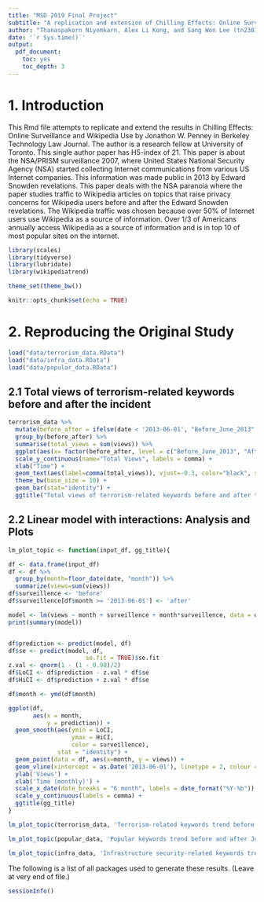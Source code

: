 ```yaml
---
title: "MSD 2019 Final Project"
subtitle: "A replication and extension of Chilling Effects: Online Surveillance and Wikipedia Use by Jonathon W. Penney, Berkeley Technology Law Journal"
author: "Thanaspakorn Niyomkarn, Alex Li Kong, and Sang Won Lee (tn2381, alk2225, and sl4447)"
date: '`r Sys.time()`'
output:
  pdf_document:
    toc: yes
    toc_depth: 3
---
```


# 1. Introduction

This Rmd file attempts to replicate and extend the results in Chilling Effects: Online Surveillance and Wikipedia Use by Jonathon W. Penney in Berkeley Technology Law Journal. The author is a research fellow at University of Toronto. This single author paper has H5-index of 21. This paper is about the NSA/PRISM surveillance 2007, where United States National Security Agency (NSA) started collecting Internet communications from various US Internet companies. This information was made public in 2013 by Edward Snowden revelations. This paper deals with the NSA paranoia where the paper studies traffic to Wikipedia articles on topics that raise privacy concerns for Wikipedia users before and after the Edward Snowden revelations. The Wikipedia traffic was chosen because over 50% of Internet users use Wikipedia as a source of information. Over 1/3 of Americans annually access Wikipedia as a source of information and is in top 10 of most popular sites on the internet.



```r
library(scales)
library(tidyverse)
library(lubridate)
library(wikipediatrend)

theme_set(theme_bw())

knitr::opts_chunk$set(echo = TRUE)
```

# 2. Reproducing the Original Study

```r
load("data/terrorism_data.RData")
load("data/infra_data.RData")
load("data/popular_data.RData")
```



## 2.1 Total views of terrorism-related keywords before and after the incident

```r
terrorism_data %>%
  mutate(before_after = ifelse(date < '2013-06-01', "Before_June_2013", "After_June_2013")) %>%
  group_by(before_after) %>%
  summarise(total_views = sum(views)) %>%
  ggplot(aes(x= factor(before_after, level = c("Before_June_2013", "After_June_2013")), y=total_views, width=0.5)) +
  scale_y_continuous(name="Total Views", labels = comma) +
  xlab("Time") +
  geom_text(aes(label=comma(total_views)), vjust=-0.3, color="black", size=3.5) +
  theme_bw(base_size = 10) +
  geom_bar(stat="identity") +
  ggtitle("Total views of terrorism-related keywords before and after the incident")
```

## 2.2 Linear model with interactions: Analysis and Plots

```r
lm_plot_topic <- function(input_df, gg_title){

df <- data.frame(input_df)
df <- df %>% 
  group_by(month=floor_date(date, "month")) %>%
  summarize(views=sum(views))
df$surveillence <- 'before'
df$surveillence[df$month >= '2013-06-01'] <- 'after'

model <- lm(views ~ month + surveillence + month*surveillence, data = df)
print(summary(model))


df$prediction <- predict(model, df)
df$se <- predict(model, df,
                      se.fit = TRUE)$se.fit
z.val <- qnorm(1 - (1 - 0.90)/2)
df$LoCI <- df$prediction - z.val * df$se
df$HiCI <- df$prediction + z.val * df$se

df$month <- ymd(df$month)

ggplot(df,
       aes(x = month,
           y = prediction)) +
  geom_smooth(aes(ymin = LoCI, 
                  ymax = HiCI,
                  color = surveillence),
              stat = "identity") +
  geom_point(data = df, aes(x=month, y = views)) +
  geom_vline(xintercept = as.Date('2013-06-01'), linetype = 2, colour = 'blue') +
  ylab('Views') +
  xlab('Time (monthly)') +
  scale_x_date(date_breaks = "6 month", labels = date_format("%Y-%b")) +
  scale_y_continuous(labels = comma) +
  ggtitle(gg_title)
}
```


```r
lm_plot_topic(terrorism_data, 'Terrorism-related keywords trend before and after June 2013')
```

```r
lm_plot_topic(popular_data, 'Popular keywords trend before and after June 2013')
```

```r
lm_plot_topic(infra_data, 'Infrastructure security-related keywords trend before and after June 2013')
```


<!-- ## Trend Recovery -->

<!-- ```{r , echo=FALSE} -->

<!-- terrorism_topics <- c('Al-Qaeda', 'Terrorism', 'Terror', 'Environmental_terrorism', 'Eco-terrorism', 'Conventional_weapon', 'Weapons-grade', 'Dirty_bomb', 'Nuclear_enrichment', 'nuclear') -->

<!-- trend_data <- -->
<!--   wp_trend( -->
<!--     page = terrorism_topics, -->
<!--     lang = "en", -->
<!--     from = "2011-12-01", -->
<!--     to   = "2015-12-31" -->
<!--   ) -->


<!-- save(trend_data, file = "terrorism_May_11.RData") -->
<!-- #plot(trend_data) -->

<!-- #trend_data %>% -->
<!-- #  group_by(article, month=floor_date(date, "month")) %>% -->
<!-- #  summarize(views=sum(views)) %>% -->
<!-- #  ggplot(aes(x = month, y = views)) + -->
<!-- #  geom_point(aes(color = article)) -->

<!-- monthly_agg <- trend_data %>% -->
<!--   group_by(month=floor_date(date, "month")) %>% -->
<!--   summarize(views=sum(views)) -->
<!-- #%>% -->
<!-- #  ggplot(aes(x = month, y = views)) + -->
<!-- #  geom_point() -->

<!-- monthly_agg$surveillence <- 'before' -->
<!-- monthly_agg$surveillence[monthly_agg$month >= '2013-06-01'] <- 'after' -->

<!-- model <- lm(views ~ month + surveillence + month*surveillence, data = monthly_agg) -->
<!-- summary(model) -->

<!-- #plot(predict(model, monthly_agg)) -->

<!-- monthly_agg$prediction <- predict(model, monthly_agg) -->
<!-- monthly_agg$se <- predict(model, monthly_agg, -->
<!--                       se.fit = TRUE)$se.fit -->
<!-- z.val <- qnorm(1 - (1 - 0.90)/2) -->
<!-- monthly_agg$LoCI <- monthly_agg$prediction - z.val * monthly_agg$se -->
<!-- monthly_agg$HiCI <- monthly_agg$prediction + z.val * monthly_agg$se -->
<!-- #effect_plot(model, pred = view, interval = TRUE, plot.points = TRUE) -->

<!-- monthly_agg$month <- ymd(monthly_agg$month) -->

<!-- ggplot(monthly_agg, -->
<!--        aes(x = month, -->
<!--            y = prediction)) + -->
<!--   geom_smooth(aes(ymin = LoCI, -->
<!--                   ymax = HiCI, -->
<!--                   color = surveillence), -->
<!--               stat = "identity") + -->
<!--   geom_point(data = monthly_agg, aes(x=month, y = views)) + -->
<!--   geom_vline(xintercept = as.Date('2013-06-01'), linetype = 2, colour = 'blue') + -->
<!--   ylab('Views') + -->
<!--   xlab('Time (monthly)') + -->
<!--   scale_x_date(date_breaks = "6 month", labels = date_format("%Y-%b")) + -->
<!--   scale_y_continuous(labels = comma) -->
<!-- ``` -->
<!-- ```{r , echo=FALSE} -->


<!-- terrorism_topics <- c('Al-Qaeda', 'Terrorism', 'Terror', 'Environmental_terrorism', 'Eco-terrorism', 'Conventional_weapon', 'Weapons-grade', 'Dirty_bomb', 'Nuclear_enrichment', 'nuclear') -->

<!-- trend_data <- -->
<!--   wp_trend( -->
<!--     page = terrorism_topics, -->
<!--     lang = "en", -->
<!--     from = "2011-12-01", -->
<!--     to   = "2015-12-31" -->
<!--   ) -->



<!-- trend_data <- -->
<!--   wp_trend( -->
<!--     page = terrorism_topics, -->
<!--     lang = "en", -->
<!--     from = "2011-12-01", -->
<!--     to   = "2019-04-10" -->
<!--   ) -->


<!-- #plot(trend_data) -->

<!-- #trend_data %>% -->
<!-- #  group_by(article, month=floor_date(date, "month")) %>% -->
<!-- #  summarize(views=sum(views)) %>% -->
<!-- #  ggplot(aes(x = month, y = views)) + -->
<!-- #  geom_point(aes(color = article)) -->

<!-- monthly_agg <- trend_data %>% -->
<!--   group_by(month=floor_date(date, "month")) %>% -->
<!--   summarize(views=sum(views)) -->
<!-- #%>% -->
<!-- #  ggplot(aes(x = month, y = views)) + -->
<!-- #  geom_point() -->

<!-- monthly_agg$surveillence <- 'before' -->
<!-- monthly_agg$surveillence[monthly_agg$month >= '2013-06-01'] <- 'after' -->

<!-- model <- lm(views ~ month + surveillence + month*surveillence, data = monthly_agg) -->
<!-- summary(model) -->

<!-- #plot(predict(model, monthly_agg)) -->

<!-- monthly_agg$prediction <- predict(model, monthly_agg) -->
<!-- monthly_agg$se <- predict(model, monthly_agg, -->
<!--                       se.fit = TRUE)$se.fit -->
<!-- z.val <- qnorm(1 - (1 - 0.90)/2) -->
<!-- monthly_agg$LoCI <- monthly_agg$prediction - z.val * monthly_agg$se -->
<!-- monthly_agg$HiCI <- monthly_agg$prediction + z.val * monthly_agg$se -->
<!-- #effect_plot(model, pred = view, interval = TRUE, plot.points = TRUE) -->

<!-- monthly_agg$month <- ymd(monthly_agg$month) -->

<!-- ggplot(monthly_agg, -->
<!--        aes(x = month, -->
<!--            y = prediction)) + -->
<!--   geom_smooth(aes(ymin = LoCI, -->
<!--                   ymax = HiCI, -->
<!--                   color = surveillence), -->
<!--               stat = "identity") + -->
<!--   geom_point(data = monthly_agg, aes(x=month, y = views)) + -->
<!--   geom_vline(xintercept = as.Date('2013-06-01'), linetype = 2, colour = 'blue') + -->
<!--   geom_vline(xintercept = as.Date('2015-12-31'), linetype = 2, colour = 'blue') + -->
<!--   ylab('Views') + -->
<!--   xlab('Time (monthly)') + -->
<!--   scale_x_date(date_breaks = "6 month", labels = date_format("%Y-%b")) + -->
<!--   scale_y_continuous(labels = comma) -->

<!-- ``` -->
<!-- ```{r , echo=FALSE} -->

<!-- terrorism_topics <- c('Al-Qaeda', 'Terrorism', 'Terror', 'Environmental_terrorism', 'Eco-terrorism', 'Conventional_weapon', 'Weapons-grade', 'Dirty_bomb', 'Nuclear_enrichment', 'nuclear') -->

<!-- trend_data <- -->
<!--   wp_trend( -->
<!--     page = terrorism_topics, -->
<!--     lang = "en", -->
<!--     from = "2011-12-01", -->
<!--     to   = "2015-12-31" -->
<!--   ) -->



<!-- trend_data <- -->
<!--   wp_trend( -->
<!--     page = terrorism_topics, -->
<!--     lang = "en", -->
<!--     from = "2011-12-01", -->
<!--     to   = "2019-04-10" -->
<!--   ) -->


<!-- #plot(trend_data) -->

<!-- #trend_data %>% -->
<!-- #  group_by(article, month=floor_date(date, "month")) %>% -->
<!-- #  summarize(views=sum(views)) %>% -->
<!-- #  ggplot(aes(x = month, y = views)) + -->
<!-- #  geom_point(aes(color = article)) -->

<!-- monthly_agg <- trend_data %>% -->
<!--   group_by(month=floor_date(date, "month")) %>% -->
<!--   summarize(views=sum(views)) -->
<!-- #%>% -->
<!-- #  ggplot(aes(x = month, y = views)) + -->
<!-- #  geom_point() -->

<!-- monthly_agg$surveillence <- 'before' -->
<!-- monthly_agg$surveillence[monthly_agg$month >= '2013-06-01'] <- 'after' -->
<!-- monthly_agg$surveillence[monthly_agg$month >= '2014-12-3'] <- 'after_after' -->

<!-- model <- lm(views ~ month + surveillence + month*surveillence, data = monthly_agg) -->
<!-- summary(model) -->

<!-- #plot(predict(model, monthly_agg)) -->

<!-- monthly_agg$prediction <- predict(model, monthly_agg) -->
<!-- monthly_agg$se <- predict(model, monthly_agg, -->
<!--                       se.fit = TRUE)$se.fit -->
<!-- z.val <- qnorm(1 - (1 - 0.90)/2) -->
<!-- monthly_agg$LoCI <- monthly_agg$prediction - z.val * monthly_agg$se -->
<!-- monthly_agg$HiCI <- monthly_agg$prediction + z.val * monthly_agg$se -->
<!-- #effect_plot(model, pred = view, interval = TRUE, plot.points = TRUE) -->

<!-- monthly_agg$month <- ymd(monthly_agg$month) -->

<!-- ggplot(monthly_agg, -->
<!--        aes(x = month, -->
<!--            y = prediction)) + -->
<!--   geom_smooth(aes(ymin = LoCI, -->
<!--                   ymax = HiCI, -->
<!--                   color = surveillence), -->
<!--               stat = "identity") + -->
<!--   geom_point(data = monthly_agg, aes(x=month, y = views)) + -->
<!--   geom_vline(xintercept = as.Date('2013-06-01'), linetype = 2, colour = 'blue') + -->
<!--   geom_vline(xintercept = as.Date('2014-12-3'), linetype = 2, colour = 'blue') + -->
<!--   ylab('Views') + -->
<!--   xlab('Time (monthly)') + -->
<!--   scale_x_date(date_breaks = "6 month", labels = date_format("%Y-%b")) + -->
<!--    theme_bw(base_size = 5) + -->
<!--   scale_y_continuous(labels = comma) -->


<!-- ``` -->



<!-- ```{r , echo=FALSE} -->


<!-- terrorism_topics <- c('Al-Qaeda', 'Terrorism', 'Terror', 'Environmental_terrorism', 'Eco-terrorism', 'Conventional_weapon', 'Weapons-grade', 'Dirty_bomb', 'Nuclear_enrichment', 'nuclear') -->

<!-- trend_data <- -->
<!--   wp_trend( -->
<!--     page = terrorism_topics, -->
<!--     lang = "en", -->
<!--     from = "2011-12-01", -->
<!--     to   = "2015-12-31" -->
<!--   ) -->



<!-- trend_data <- -->
<!--   wp_trend( -->
<!--     page = terrorism_topics, -->
<!--     lang = "en", -->
<!--     from = "2011-12-01", -->
<!--     to   = "2019-04-10" -->
<!--   ) -->


<!-- #plot(trend_data) -->

<!-- #trend_data %>% -->
<!-- #  group_by(article, month=floor_date(date, "month")) %>% -->
<!-- #  summarize(views=sum(views)) %>% -->
<!-- #  ggplot(aes(x = month, y = views)) + -->
<!-- #  geom_point(aes(color = article)) -->

<!-- monthly_agg <- trend_data %>% -->
<!--   group_by(month=floor_date(date, "month")) %>% -->
<!--   summarize(views=sum(views)) -->
<!-- #%>% -->
<!-- #  ggplot(aes(x = month, y = views)) + -->
<!-- #  geom_point() -->

<!-- monthly_agg$surveillence <- 'before' -->
<!-- monthly_agg$surveillence[monthly_agg$month >= '2013-06-01'] <- 'after' -->

<!-- model <- lm(views ~ month + surveillence + month*surveillence, data = monthly_agg) -->
<!-- summary(model) -->

<!-- #plot(predict(model, monthly_agg)) -->

<!-- monthly_agg$prediction <- predict(model, monthly_agg) -->
<!-- monthly_agg$se <- predict(model, monthly_agg, -->
<!--                       se.fit = TRUE)$se.fit -->
<!-- z.val <- qnorm(1 - (1 - 0.90)/2) -->
<!-- monthly_agg$LoCI <- monthly_agg$prediction - z.val * monthly_agg$se -->
<!-- monthly_agg$HiCI <- monthly_agg$prediction + z.val * monthly_agg$se -->
<!-- #effect_plot(model, pred = view, interval = TRUE, plot.points = TRUE) -->

<!-- monthly_agg$month <- ymd(monthly_agg$month) -->

<!-- ggplot(monthly_agg, -->
<!--        aes(x = month, -->
<!--            y = views)) + -->
<!--   geom_smooth(aes(ymin = 0, -->
<!--                   ymax = 0, -->
<!--                   color = surveillence), -->
<!--               stat = "identity") + -->
<!--   geom_point(data = monthly_agg, aes(x=month, y = views)) + -->
<!--   geom_vline(xintercept = as.Date('2013-06-01'), linetype = 2, colour = 'blue') + -->
<!--   geom_vline(xintercept = as.Date('2015-12-31'), linetype = 2, colour = 'blue') + -->
<!--   ylab('Views') + -->
<!--   xlab('Time (monthly)') + -->
<!--   scale_x_date(date_breaks = "6 month", labels = date_format("%Y-%b")) + -->
<!--   scale_y_continuous(labels = comma) -->

<!-- ``` -->



<!-- ```{r , echo=FALSE} -->


<!-- terrorism_topics <- c('Al-Qaeda', 'Terrorism', 'Terror', 'Environmental_terrorism', 'Eco-terrorism', 'Conventional_weapon', 'Weapons-grade', 'Dirty_bomb', 'Nuclear_enrichment', 'nuclear') -->

<!-- trend_data <- -->
<!--   wp_trend( -->
<!--     page = terrorism_topics, -->
<!--     lang = "en", -->
<!--     from = "2011-12-01", -->
<!--     to   = "2015-12-31" -->
<!--   ) -->



<!-- trend_data <- -->
<!--   wp_trend( -->
<!--     page = terrorism_topics, -->
<!--     lang = "en", -->
<!--     from = "2011-12-01", -->
<!--     to   = "2019-04-10" -->
<!--   ) -->


<!-- #plot(trend_data) -->

<!-- #trend_data %>% -->
<!-- #  group_by(article, month=floor_date(date, "month")) %>% -->
<!-- #  summarize(views=sum(views)) %>% -->
<!-- #  ggplot(aes(x = month, y = views)) + -->
<!-- #  geom_point(aes(color = article)) -->

<!-- monthly_agg <- trend_data %>% -->
<!--   group_by(month=floor_date(date, "month")) %>% -->
<!--   summarize(views=sum(views)) -->
<!-- #%>% -->
<!-- #  ggplot(aes(x = month, y = views)) + -->
<!-- #  geom_point() -->

<!-- monthly_agg$surveillence <- 'before' -->
<!-- monthly_agg$surveillence[monthly_agg$month >= '2013-06-01'] <- 'after' -->

<!-- model <- lm(views ~ month + surveillence + month*surveillence, data = monthly_agg) -->
<!-- summary(model) -->

<!-- #plot(predict(model, monthly_agg)) -->

<!-- monthly_agg$prediction <- predict(model, monthly_agg) -->
<!-- monthly_agg$se <- predict(model, monthly_agg, -->
<!--                       se.fit = TRUE)$se.fit -->
<!-- z.val <- qnorm(1 - (1 - 0.90)/2) -->
<!-- monthly_agg$LoCI <- monthly_agg$prediction - z.val * monthly_agg$se -->
<!-- monthly_agg$HiCI <- monthly_agg$prediction + z.val * monthly_agg$se -->
<!-- #effect_plot(model, pred = view, interval = TRUE, plot.points = TRUE) -->

<!-- monthly_agg$month <- ymd(monthly_agg$month) -->

<!-- ggplot(monthly_agg, -->
<!--        aes(x = month, -->
<!--            y = views)) + -->

<!--   geom_point(data = monthly_agg, aes(x=month, y = views)) + -->
<!--   geom_vline(xintercept = as.Date('2013-06-01'), linetype = 2, colour = 'blue') + -->
<!--   geom_vline(xintercept = as.Date('2014-12-31'), linetype = 2, colour = 'blue') + -->
<!--   ylab('Views') + -->
<!--   xlab('Time (monthly)') + -->
<!--   scale_x_date(date_breaks = "6 month", labels = date_format("%Y-%b")) + -->
<!--    theme_bw(base_size = 5) + -->
<!--   scale_y_continuous(labels = comma) -->

<!-- ``` -->




<!-- ```{r , echo=FALSE} -->


<!-- terrorism_topics <- c('Al-Qaeda', 'Terrorism', 'Terror', 'Environmental_terrorism', 'Eco-terrorism', 'Conventional_weapon', 'Weapons-grade', 'Dirty_bomb', 'Nuclear_enrichment', 'nuclear') -->

<!-- trend_data <- -->
<!--   wp_trend( -->
<!--     page = terrorism_topics, -->
<!--     lang = "en", -->
<!--     from = "2011-12-01", -->
<!--     to   = "2015-12-31" -->
<!--   ) -->



<!-- trend_data <- -->
<!--   wp_trend( -->
<!--     page = terrorism_topics, -->
<!--     lang = "en", -->
<!--     from = "2011-12-01", -->
<!--     to   = "2019-04-10" -->
<!--   ) -->


<!-- #plot(trend_data) -->

<!-- #trend_data %>% -->
<!-- #  group_by(article, month=floor_date(date, "month")) %>% -->
<!-- #  summarize(views=sum(views)) %>% -->
<!-- #  ggplot(aes(x = month, y = views)) + -->
<!-- #  geom_point(aes(color = article)) -->

<!-- monthly_agg <- trend_data %>% -->
<!--   group_by(month=floor_date(date, "month")) %>% -->
<!--   summarize(views=sum(views)) -->
<!-- #%>% -->
<!-- #  ggplot(aes(x = month, y = views)) + -->
<!-- #  geom_point() -->

<!-- monthly_agg$surveillence <- 'before' -->
<!-- monthly_agg$surveillence[monthly_agg$month >= '2013-06-01'] <- 'after' -->

<!-- model <- lm(views ~ month + surveillence + month*surveillence, data = monthly_agg) -->


<!-- #plot(predict(model, monthly_agg)) -->

<!-- monthly_agg$prediction <- predict(model, monthly_agg) -->
<!-- monthly_agg$se <- predict(model, monthly_agg, -->
<!--                       se.fit = TRUE)$se.fit -->
<!-- z.val <- qnorm(1 - (1 - 0.90)/2) -->
<!-- monthly_agg$LoCI <- monthly_agg$prediction - z.val * monthly_agg$se -->
<!-- monthly_agg$HiCI <- monthly_agg$prediction + z.val * monthly_agg$se -->
<!-- #effect_plot(model, pred = view, interval = TRUE, plot.points = TRUE) -->

<!-- monthly_agg$month <- ymd(monthly_agg$month) -->


<!-- #fit <- lm(views ~ month + I(month^2), data = monthly_agg) -->

<!-- #plot(views~month) -->
<!-- #points(month, fitted(fit), col='red', pch=20) -->

<!-- ggplot(monthly_agg, -->
<!--        aes(x = month, -->
<!--            y = views)) + geom_point()+stat_smooth(se=T)+ -->

<!--   geom_point(data = monthly_agg, aes(x=month, y = views)) + -->
<!--   geom_vline(xintercept = as.Date('2013-06-01'), linetype = 2, colour = 'blue') + -->
<!--   geom_vline(xintercept = as.Date('2015-12-31'), linetype = 2, colour = 'blue') + -->
<!--   ylab('Views') + -->
<!--   xlab('Time (monthly)') + -->
<!--   scale_x_date(date_breaks = "6 month", labels = date_format("%Y-%b")) + -->
<!--   scale_y_continuous(labels = comma) -->


<!-- ``` -->






<!-- ```{r , echo=FALSE} -->


<!-- terrorism_topics <- c('Al-Qaeda', 'Terrorism', 'Terror', 'Environmental_terrorism', 'Eco-terrorism', 'Conventional_weapon', 'Weapons-grade', 'Dirty_bomb', 'Nuclear_enrichment', 'nuclear') -->

<!-- trend_data <- -->
<!--   wp_trend( -->
<!--     page = terrorism_topics, -->
<!--     lang = "en", -->
<!--     from = "2011-12-01", -->
<!--     to   = "2015-12-31" -->
<!--   ) -->



<!-- trend_data <- -->
<!--   wp_trend( -->
<!--     page = terrorism_topics, -->
<!--     lang = "en", -->
<!--     from = "2011-12-01", -->
<!--     to   = "2019-04-10" -->
<!--   ) -->


<!-- #plot(trend_data) -->

<!-- #trend_data %>% -->
<!-- #  group_by(article, month=floor_date(date, "month")) %>% -->
<!-- #  summarize(views=sum(views)) %>% -->
<!-- #  ggplot(aes(x = month, y = views)) + -->
<!-- #  geom_point(aes(color = article)) -->

<!-- monthly_agg <- trend_data %>% -->
<!--   group_by(month=floor_date(date, "month")) %>% -->
<!--   summarize(views=sum(views)) -->
<!-- #%>% -->
<!-- #  ggplot(aes(x = month, y = views)) + -->
<!-- #  geom_point() -->

<!-- monthly_agg$surveillence <- 'before' -->
<!-- monthly_agg$surveillence[monthly_agg$month >= '2013-06-01'] <- 'after' -->

<!-- model <- lm(views ~ month + surveillence + month*surveillence, data = monthly_agg) -->


<!-- #plot(predict(model, monthly_agg)) -->

<!-- monthly_agg$prediction <- predict(model, monthly_agg) -->
<!-- monthly_agg$se <- predict(model, monthly_agg, -->
<!--                       se.fit = TRUE)$se.fit -->
<!-- z.val <- qnorm(1 - (1 - 0.90)/2) -->
<!-- monthly_agg$LoCI <- monthly_agg$prediction - z.val * monthly_agg$se -->
<!-- monthly_agg$HiCI <- monthly_agg$prediction + z.val * monthly_agg$se -->
<!-- #effect_plot(model, pred = view, interval = TRUE, plot.points = TRUE) -->

<!-- monthly_agg$month <- ymd(monthly_agg$month) -->


<!-- #fit <- lm(views ~ month + I(month^2), data = monthly_agg) -->

<!-- #plot(views~month) -->
<!-- #points(month, fitted(fit), col='red', pch=20) -->

<!-- ggplot(monthly_agg, -->
<!--        aes(x = month, -->
<!--            y = views)) + geom_point()+stat_smooth(method="loess", se=F)+ -->

<!--   geom_point(data = monthly_agg, aes(x=month, y = views)) + -->
<!--   geom_vline(xintercept = as.Date('2013-06-01'), linetype = 2, colour = 'blue') + -->
<!--   geom_vline(xintercept = as.Date('2015-12-31'), linetype = 2, colour = 'blue') + -->
<!--   ylab('Views') + -->
<!--   xlab('Time (monthly)') + -->
<!--   scale_x_date(date_breaks = "6 month", labels = date_format("%Y-%b")) + -->
<!--   scale_y_continuous(labels = comma) -->


<!-- ``` -->




<!-- ```{r , echo=FALSE} -->


<!-- terrorism_topics <- c('Al-Qaeda', 'Terrorism', 'Terror', 'Environmental_terrorism', 'Eco-terrorism', 'Conventional_weapon', 'Weapons-grade', 'Dirty_bomb', 'Nuclear_enrichment', 'nuclear') -->

<!-- trend_data <- -->
<!--   wp_trend( -->
<!--     page = terrorism_topics, -->
<!--     lang = "en", -->
<!--     from = "2011-12-01", -->
<!--     to   = "2015-12-31" -->
<!--   ) -->



<!-- trend_data <- -->
<!--   wp_trend( -->
<!--     page = terrorism_topics, -->
<!--     lang = "en", -->
<!--     from = "2011-12-01", -->
<!--     to   = "2019-04-10" -->
<!--   ) -->


<!-- #plot(trend_data) -->

<!-- #trend_data %>% -->
<!-- #  group_by(article, month=floor_date(date, "month")) %>% -->
<!-- #  summarize(views=sum(views)) %>% -->
<!-- #  ggplot(aes(x = month, y = views)) + -->
<!-- #  geom_point(aes(color = article)) -->

<!-- monthly_agg <- trend_data %>% -->
<!--   group_by(month=floor_date(date, "month")) %>% -->
<!--   summarize(views=sum(views)) -->
<!-- #%>% -->
<!-- #  ggplot(aes(x = month, y = views)) + -->
<!-- #  geom_point() -->

<!-- monthly_agg$surveillence <- 'before' -->
<!-- monthly_agg$surveillence[monthly_agg$month >= '2013-06-01'] <- 'after' -->

<!-- model <- lm(views ~ month + surveillence + month*surveillence, data = monthly_agg) -->


<!-- #plot(predict(model, monthly_agg)) -->

<!-- monthly_agg$prediction <- predict(model, monthly_agg) -->
<!-- monthly_agg$se <- predict(model, monthly_agg, -->
<!--                       se.fit = TRUE)$se.fit -->
<!-- z.val <- qnorm(1 - (1 - 0.90)/2) -->
<!-- monthly_agg$LoCI <- monthly_agg$prediction - z.val * monthly_agg$se -->
<!-- monthly_agg$HiCI <- monthly_agg$prediction + z.val * monthly_agg$se -->
<!-- #effect_plot(model, pred = view, interval = TRUE, plot.points = TRUE) -->

<!-- monthly_agg$month <- ymd(monthly_agg$month) -->


<!-- #fit <- lm(views ~ month + I(month^2), data = monthly_agg) -->

<!-- #plot(views~month) -->
<!-- #points(month, fitted(fit), col='red', pch=20) -->
<!-- monthly_agg$month <- as.numeric(monthly_agg$month) -->
<!-- fit <- lm(views~poly(month,5,raw=TRUE),monthly_agg) -->
<!-- plot(views~month,monthly_agg) -->
<!-- curve(predict(fit,newdata=data.frame(month=x)),add=T) -->
<!-- ``` -->





<!-- ```{r , echo=FALSE} -->


<!-- terrorism_topics <- c('Al-Qaeda', 'Terrorism', 'Terror', 'Environmental_terrorism', 'Eco-terrorism', 'Conventional_weapon', 'Weapons-grade', 'Dirty_bomb', 'Nuclear_enrichment', 'nuclear') -->

<!-- trend_data <- -->
<!--   wp_trend( -->
<!--     page = terrorism_topics, -->
<!--     lang = "en", -->
<!--     from = "2011-12-01", -->
<!--     to   = "2015-12-31" -->
<!--   ) -->



<!-- trend_data <- -->
<!--   wp_trend( -->
<!--     page = terrorism_topics, -->
<!--     lang = "en", -->
<!--     from = "2011-12-01", -->
<!--     to   = "2019-04-10" -->
<!--   ) -->


<!-- #plot(trend_data) -->

<!-- #trend_data %>% -->
<!-- #  group_by(article, month=floor_date(date, "month")) %>% -->
<!-- #  summarize(views=sum(views)) %>% -->
<!-- #  ggplot(aes(x = month, y = views)) + -->
<!-- #  geom_point(aes(color = article)) -->

<!-- monthly_agg <- trend_data %>% -->
<!--   group_by(month=floor_date(date, "month")) %>% -->
<!--   summarize(views=sum(views)) -->
<!-- #%>% -->
<!-- #  ggplot(aes(x = month, y = views)) + -->
<!-- #  geom_point() -->

<!-- monthly_agg$surveillence <- 'before' -->
<!-- monthly_agg$surveillence[monthly_agg$month >= '2013-06-01'] <- 'after' -->

<!-- model <- lm(views ~ month + surveillence + month*surveillence, data = monthly_agg) -->


<!-- #plot(predict(model, monthly_agg)) -->

<!-- monthly_agg$prediction <- predict(model, monthly_agg) -->
<!-- monthly_agg$se <- predict(model, monthly_agg, -->
<!--                       se.fit = TRUE)$se.fit -->
<!-- z.val <- qnorm(1 - (1 - 0.90)/2) -->
<!-- monthly_agg$LoCI <- monthly_agg$prediction - z.val * monthly_agg$se -->
<!-- monthly_agg$HiCI <- monthly_agg$prediction + z.val * monthly_agg$se -->
<!-- #effect_plot(model, pred = view, interval = TRUE, plot.points = TRUE) -->

<!-- monthly_agg$month <- ymd(monthly_agg$month) -->


<!-- #fit <- lm(views ~ month + I(month^2), data = monthly_agg) -->

<!-- #plot(views~month) -->
<!-- #points(month, fitted(fit), col='red', pch=20) -->

<!-- ggplot(monthly_agg, -->
<!--        aes(x = month, -->
<!--            y = views)) + geom_point()+stat_smooth( se=T)+ -->

<!--   geom_point(data = monthly_agg, aes(x=month, y = views)) + -->
<!--   geom_vline(xintercept = as.Date('2013-06-01'), linetype = 2, colour = 'blue') + -->
<!--   geom_vline(xintercept = as.Date('2014-12-3'), linetype = 2, colour = 'blue') + -->
<!--   ylab('Views') + -->
<!--   xlab('Time (monthly)') + -->
<!--   scale_x_date(date_breaks = "6 month", labels = date_format("%Y-%b")) + -->
<!--   theme_bw(base_size = 5) + -->
<!--   scale_y_continuous(labels = comma) -->


<!-- ``` -->



<!-- ```{r , echo=FALSE} -->


<!-- terrorism_topics <- c('Al-Qaeda', 'Terrorism', 'Terror', 'Environmental_terrorism', 'Eco-terrorism', 'Conventional_weapon', 'Weapons-grade', 'Dirty_bomb', 'Nuclear_enrichment', 'nuclear') -->

<!-- trend_data <- -->
<!--   wp_trend( -->
<!--     page = terrorism_topics, -->
<!--     lang = "en", -->
<!--     from = "2011-12-01", -->
<!--     to   = "2015-12-31" -->
<!--   ) -->



<!-- trend_data <- -->
<!--   wp_trend( -->
<!--     page = terrorism_topics, -->
<!--     lang = "en", -->
<!--     from = "2011-12-01", -->
<!--     to   = "2019-04-10" -->
<!--   ) -->


<!-- #plot(trend_data) -->

<!-- #trend_data %>% -->
<!-- #  group_by(article, month=floor_date(date, "month")) %>% -->
<!-- #  summarize(views=sum(views)) %>% -->
<!-- #  ggplot(aes(x = month, y = views)) + -->
<!-- #  geom_point(aes(color = article)) -->

<!-- monthly_agg <- trend_data %>% -->
<!--   group_by(month=floor_date(date, "month")) %>% -->
<!--   summarize(views=sum(views)) -->
<!-- #%>% -->
<!-- #  ggplot(aes(x = month, y = views)) + -->
<!-- #  geom_point() -->

<!-- monthly_agg$surveillence <- 'before' -->
<!-- monthly_agg$surveillence[monthly_agg$month >= '2013-06-01'] <- 'after' -->

<!-- model <- lm(views ~ month + surveillence + month*surveillence, data = monthly_agg) -->


<!-- #plot(predict(model, monthly_agg)) -->

<!-- monthly_agg$prediction <- predict(model, monthly_agg) -->
<!-- monthly_agg$se <- predict(model, monthly_agg, -->
<!--                       se.fit = TRUE)$se.fit -->
<!-- z.val <- qnorm(1 - (1 - 0.90)/2) -->
<!-- monthly_agg$LoCI <- monthly_agg$prediction - z.val * monthly_agg$se -->
<!-- monthly_agg$HiCI <- monthly_agg$prediction + z.val * monthly_agg$se -->
<!-- #effect_plot(model, pred = view, interval = TRUE, plot.points = TRUE) -->

<!-- monthly_agg$month <- ymd(monthly_agg$month) -->




<!-- #fit <- lm(views ~ month + I(month^2), data = monthly_agg) -->

<!-- #plot(views~month) -->
<!-- #points(month, fitted(fit), col='red', pch=20) -->
<!-- monthly_agg$month <- as.numeric(monthly_agg$month) -->
<!-- fit <- lm(views~poly(month,5,raw=TRUE),monthly_agg) -->
<!-- plot(views~month,monthly_agg) -->
<!-- curve(predict(fit,newdata=data.frame(month=x)),add=T) -->
<!-- ``` -->



<!-- ```{r , echo=FALSE} -->

<!-- terrorism_topics <- c('Al-Qaeda', 'Terrorism', 'Terror', 'Environmental_terrorism', 'Eco-terrorism', 'Conventional_weapon', 'Weapons-grade', 'Dirty_bomb', 'Nuclear_enrichment', 'nuclear') -->

<!-- trend_data <- -->
<!--   wp_trend( -->
<!--     page = terrorism_topics, -->
<!--     lang = "en", -->
<!--     from = "2011-12-01", -->
<!--     to   = "2014-12-3" -->
<!--   ) -->

<!-- #plot(trend_data) -->

<!-- #trend_data %>% -->
<!-- #  group_by(article, month=floor_date(date, "month")) %>% -->
<!-- #  summarize(views=sum(views)) %>% -->
<!-- #  ggplot(aes(x = month, y = views)) + -->
<!-- #  geom_point(aes(color = article)) -->

<!-- monthly_agg <- trend_data %>% -->
<!--   group_by(month=floor_date(date, "month")) %>% -->
<!--   summarize(views=sum(views)) -->
<!-- #%>% -->
<!-- #  ggplot(aes(x = month, y = views)) + -->
<!-- #  geom_point() -->

<!-- monthly_agg$surveillence <- 'before' -->
<!-- monthly_agg$surveillence[monthly_agg$month >= '2013-06-01'] <- 'after' -->

<!-- model <- lm(views ~ month + surveillence + month*surveillence, data = monthly_agg) -->
<!-- summary(model) -->

<!-- #plot(predict(model, monthly_agg)) -->

<!-- monthly_agg$prediction <- predict(model, monthly_agg) -->
<!-- monthly_agg$se <- predict(model, monthly_agg, -->
<!--                       se.fit = TRUE)$se.fit -->
<!-- z.val <- qnorm(1 - (1 - 0.90)/2) -->
<!-- monthly_agg$LoCI <- monthly_agg$prediction - z.val * monthly_agg$se -->
<!-- monthly_agg$HiCI <- monthly_agg$prediction + z.val * monthly_agg$se -->
<!-- #effect_plot(model, pred = view, interval = TRUE, plot.points = TRUE) -->

<!-- monthly_agg$month <- ymd(monthly_agg$month) -->

<!-- plot_before <- monthly_agg$views[monthly_agg$month < '2013-06-01'] -->
<!-- plot_after <- monthly_agg$views[monthly_agg$month >= '2013-06-01'] -->

<!-- plot_before <- sum(plot_before) -->
<!-- plot_after <- sum(plot_after) -->

<!-- df <- data.frame(Date1=c("After_June_2013", "Before_June_2013"), -->
<!--                 Total_Views=c(plot_after, plot_before)) -->
<!-- df$Date <- factor(df$Date1, c("Before_June_2013", "After_June_2013")) -->
<!-- ggplot(data=df, aes(x=Date, y=Total_Views, width=0.2)) + -->
<!--   scale_y_continuous(name="Total Views", labels = comma) + -->
<!--   theme_bw(base_size = 10) + -->
<!--   geom_bar(stat="identity") -->


<!-- ``` -->




<!-- ```{r , echo=FALSE} -->

<!-- terrorism_topics <- c('Al-Qaeda', 'Terrorism', 'Terror', 'Environmental_terrorism', 'Eco-terrorism', 'Conventional_weapon', 'Weapons-grade', 'Dirty_bomb', 'Nuclear_enrichment', 'nuclear') -->

<!-- trend_data <- -->
<!--   wp_trend( -->
<!--     page = terrorism_topics, -->
<!--     lang = "en", -->
<!--     from = "2011-12-01", -->
<!--     to   = "2015-12-31" -->
<!--   ) -->



<!-- trend_data <- -->
<!--   wp_trend( -->
<!--     page = terrorism_topics, -->
<!--     lang = "en", -->
<!--     from = "2011-12-01", -->
<!--     to   = "2019-04-10" -->
<!--   ) -->


<!-- #plot(trend_data) -->

<!-- #trend_data %>% -->
<!-- #  group_by(article, month=floor_date(date, "month")) %>% -->
<!-- #  summarize(views=sum(views)) %>% -->
<!-- #  ggplot(aes(x = month, y = views)) + -->
<!-- #  geom_point(aes(color = article)) -->

<!-- monthly_agg <- trend_data %>% -->
<!--   group_by(month=floor_date(date, "month")) %>% -->
<!--   summarize(views=sum(views)) -->
<!-- #%>% -->
<!-- #  ggplot(aes(x = month, y = views)) + -->
<!-- #  geom_point() -->

<!-- monthly_agg$surveillence <- 'before' -->
<!-- monthly_agg$surveillence[monthly_agg$month >= '2013-06-01'] <- 'after' -->
<!-- monthly_agg$surveillence[monthly_agg$month >= '2014-12-3'] <- 'after_after' -->
<!-- monthly_agg$surveillence[monthly_agg$month >= '2016-06-3'] <- 'after_after_after' -->
<!-- monthly_agg$surveillence[monthly_agg$month >= '2016-06-3'] <- 'after_after_after_after' -->

<!-- model <- lm(views ~ month + surveillence + month*surveillence, data = monthly_agg) -->
<!-- summary(model) -->

<!-- #plot(predict(model, monthly_agg)) -->

<!-- monthly_agg$prediction <- predict(model, monthly_agg) -->
<!-- monthly_agg$se <- predict(model, monthly_agg, -->
<!--                       se.fit = TRUE)$se.fit -->
<!-- z.val <- qnorm(1 - (1 - 0.90)/2) -->
<!-- monthly_agg$LoCI <- monthly_agg$prediction - z.val * monthly_agg$se -->
<!-- monthly_agg$HiCI <- monthly_agg$prediction + z.val * monthly_agg$se -->
<!-- #effect_plot(model, pred = view, interval = TRUE, plot.points = TRUE) -->

<!-- monthly_agg$month <- ymd(monthly_agg$month) -->

<!-- ggplot(monthly_agg, -->
<!--        aes(x = month, -->
<!--            y = prediction)) + -->
<!--   geom_smooth(aes(ymin = LoCI, -->
<!--                   ymax = HiCI, -->
<!--                   color = surveillence), -->
<!--               stat = "identity") + -->
<!--   geom_point(data = monthly_agg, aes(x=month, y = views)) + -->
<!--   geom_vline(xintercept = as.Date('2013-06-01'), linetype = 2, colour = 'blue') + -->
<!--   geom_vline(xintercept = as.Date('2014-12-3'), linetype = 2, colour = 'blue') + -->
<!--   geom_vline(xintercept = as.Date('2016-06-3'), linetype = 2, colour = 'blue') + -->
<!--   geom_vline(xintercept = as.Date('2016-06-3'), linetype = 2, colour = 'blue') + -->
<!--   ylab('Views') + -->
<!--   xlab('Time (monthly)') + -->
<!--   scale_x_date(date_breaks = "6 month", labels = date_format("%Y-%b")) + -->
<!--    theme_bw(base_size = 5) + -->
<!--   scale_y_continuous(labels = comma) -->


<!-- ``` -->


The following is a list of all packages used to generate these results. (Leave at very end of file.)

```r
sessionInfo()
```